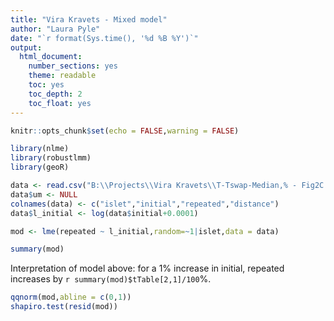 ```yaml
---
title: "Vira Kravets - Mixed model"
author: "Laura Pyle"
date: "`r format(Sys.time(), '%d %B %Y')`"
output:
  html_document:
    number_sections: yes
    theme: readable
    toc: yes
    toc_depth: 2
    toc_float: yes
---
```


```r
knitr::opts_chunk$set(echo = FALSE,warning = FALSE)

library(nlme)
library(robustlmm)
library(geoR)

data <- read.csv("B:\\Projects\\Vira Kravets\\T-Tswap-Median,% - Fig2C.csv")
data$um <- NULL
colnames(data) <- c("islet","initial","repeated","distance")
data$l_initial <- log(data$initial+0.0001)

mod <- lme(repeated ~ l_initial,random=~1|islet,data = data)


```

```r
summary(mod)
```

Interpretation of model above: for a 1% increase in initial, repeated increases by `r summary(mod)$tTable[2,1]/100`%.

```r
qqnorm(mod,abline = c(0,1))
shapiro.test(resid(mod))
```
<br>

